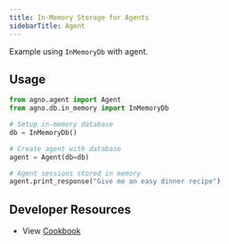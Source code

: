 ```yaml
---
title: In-Memory Storage for Agents
sidebarTitle: Agent
---
```


Example using `InMemoryDb` with agent.

## Usage

```python
from agno.agent import Agent
from agno.db.in_memory import InMemoryDb

# Setup in-memory database
db = InMemoryDb()

# Create agent with database
agent = Agent(db=db)

# Agent sessions stored in memory
agent.print_response("Give me an easy dinner recipe")
```


## Developer Resources

- View [Cookbook](https://github.com/agno-agi/agno/tree/v2.0/cookbook/db/in_memory/in_memory_for_agent.py)
